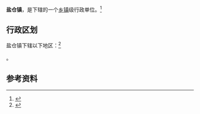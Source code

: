 {{中国乡级行政区|52/05/26/115/000}}

'''盐仓镇'''，是{{PRC admin/fullname|52/05/26/115/000|3}}下辖的一个[[乡镇|乡镇]]级行政单位。<ref>{{PRC admin/ref sgc|{{PRC admin/parent|52/05/26/115/000}}}}</ref>

== 行政区划 ==

盐仓镇下辖以下地区：<ref>{{PRC admin/ref sgc|52/05/26/115/000}}</ref>

{{PRC admin/children|52/05/26/115/000}}。

== 参考资料 ==

{{reflist}}

{{行政区划小作品}}
{{PRC admin/navcat|52/05/26/115/000}}
